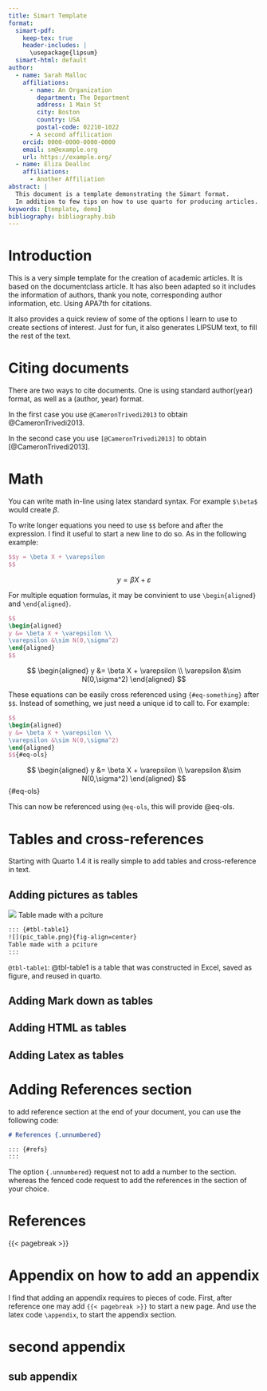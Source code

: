```yaml
---
title: Simart Template
format:
  simart-pdf:  
    keep-tex: true  
    header-includes: | 
      \usepackage{lipsum}
  simart-html: default
author:
  - name: Sarah Malloc
    affiliations:
      - name: An Organization
        department: The Department
        address: 1 Main St
        city: Boston
        country: USA
        postal-code: 02210-1022
      - A second affilication
    orcid: 0000-0000-0000-0000
    email: sm@example.org
    url: https://example.org/
  - name: Eliza Dealloc
    affiliations:
      - Another Affiliation
abstract: |
  This document is a template demonstrating the Simart format.
  In addition to few tips on how to use quarto for producing articles.    
keywords: [template, demo]
bibliography: bibliography.bib  
---
```


# Introduction {#sec-intro}

This is a very simple template for the creation of academic articles. It is based on the documentclass article. It has also been adapted so it includes the information of authors, thank you note, corresponding author information, etc. Using APA7th for citations. 

It also provides a quick review of some of the options I learn to use to create sections of interest. Just for fun, it also generates LIPSUM text, to fill the rest of the text.



# Citing documents {#sec-cite}

There are two ways to cite documents. One is using standard author(year) format, as well as a (author, year) format. 

In the first case you use `@CameronTrivedi2013` to obtain @CameronTrivedi2013.

In the second case you use `[@CameronTrivedi2013]` to obtain [@CameronTrivedi2013].

# Math

You can write math in-line using latex standard syntax. For example `$\beta$` would create $\beta$. 

To write longer equations you need to use `$$` before and after the expression. I find it useful to start a new line to do so. As in the following example:

```latex
$$y = \beta X + \varepsilon
$$
```

$$y = \beta X + \varepsilon
$$

For multiple equation formulas, it may be convinient to use `\begin{aligned}` and `\end{aligned}`.

```latex
$$
\begin{aligned}
y &= \beta X + \varepsilon \\
\varepsilon &\sim N(0,\sigma^2)
\end{aligned}
$$
```

$$
\begin{aligned}
y &= \beta X + \varepsilon \\
\varepsilon &\sim N(0,\sigma^2)
\end{aligned}
$$

These equations can be easily cross referenced using `{#eq-something}` after `$$`. Instead of something, we just need a unique id to call to. For example:

```latex
$$
\begin{aligned}
y &= \beta X + \varepsilon \\
\varepsilon &\sim N(0,\sigma^2)
\end{aligned}
$${#eq-ols}
```

$$
\begin{aligned}
y &= \beta X + \varepsilon \\
\varepsilon &\sim N(0,\sigma^2)
\end{aligned}
$${#eq-ols}

This can now be referenced using `@eq-ols`, this will provide @eq-ols. 

# Tables and cross-references

Starting with Quarto 1.4 it is really simple to add tables and cross-reference in text.

## Adding pictures as tables
 
::: {#tbl-table1}
![](pic_table.png){fig-align=center}
Table made with a pciture
:::

```latex
::: {#tbl-table1}
![](pic_table.png){fig-align=center}
Table made with a pciture
:::
```

`@tbl-table1`: @tbl-table1 is a table that was constructed in Excel, saved as figure, and reused in quarto.

## Adding Mark down as tables

## Adding HTML as tables

## Adding Latex as tables


# Adding References section

to add reference section at the end of your document, you can use the following code:

```md
# References {.unnumbered}

::: {#refs}
:::
```

The option `{.unnumbered}` request not to add a number to the section. whereas the fenced code request to add the references in the section of your choice.  

# References {.unnumbered}

::: {#refs}
:::


{{< pagebreak >}}

\appendix

# Appendix on how to add an appendix

I find that adding an appendix requires to pieces of code. First, after reference one may add `{{< pagebreak >}}` to start a new page. And use the latex code `\appendix`, to start the appendix section.

# second appendix

## sub appendix